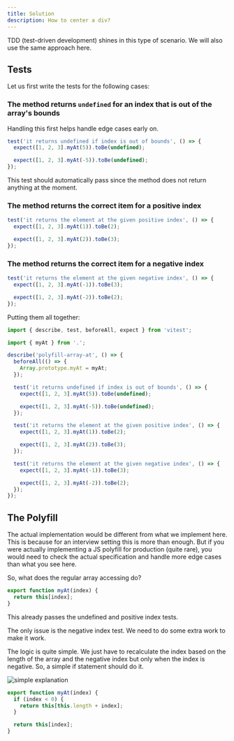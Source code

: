 ```yaml
---
title: Solution
description: How to center a div?
---
```


<VideoEmbed
  id="-50lMKXHjdk"
  title="Polyfill: Array.at() Method | JavaScript Coding | Medium Practice Question | Frontend Hire"
/>

TDD (test-driven development) shines in this type of scenario. We will also use the same approach here.

## Tests

Let us first write the tests for the following cases:

### The method returns `undefined` for an index that is out of the array's bounds

Handling this first helps handle edge cases early on.

```js title="index.test.js"
test('it returns undefined if index is out of bounds', () => {
  expect([1, 2, 3].myAt(5)).toBe(undefined);

  expect([1, 2, 3].myAt(-5)).toBe(undefined);
});
```

This test should automatically pass since the method does not return anything at the moment.

### The method returns the correct item for a positive index

```js title="index.test.js"
test('it returns the element at the given positive index', () => {
  expect([1, 2, 3].myAt(1)).toBe(2);

  expect([1, 2, 3].myAt(2)).toBe(3);
});
```

### The method returns the correct item for a negative index

```js title="index.test.js"
test('it returns the element at the given negative index', () => {
  expect([1, 2, 3].myAt(-1)).toBe(3);

  expect([1, 2, 3].myAt(-2)).toBe(2);
});
```

Putting them all together:

```js title="index.test.js"
import { describe, test, beforeAll, expect } from 'vitest';

import { myAt } from '.';

describe('polyfill-array-at', () => {
  beforeAll(() => {
    Array.prototype.myAt = myAt;
  });

  test('it returns undefined if index is out of bounds', () => {
    expect([1, 2, 3].myAt(5)).toBe(undefined);

    expect([1, 2, 3].myAt(-5)).toBe(undefined);
  });

  test('it returns the element at the given positive index', () => {
    expect([1, 2, 3].myAt(1)).toBe(2);

    expect([1, 2, 3].myAt(2)).toBe(3);
  });

  test('it returns the element at the given negative index', () => {
    expect([1, 2, 3].myAt(-1)).toBe(3);

    expect([1, 2, 3].myAt(-2)).toBe(2);
  });
});
```

## The Polyfill

<Callout type="error">
  The actual implementation would be different from what we implement here. This
  is because for an interview setting this is more than enough. But if you were
  actually implementing a JS polyfill for production (quite rare), you would
  need to check the actual specification and handle more edge cases than what
  you see here.
</Callout>

So, what does the regular array accessing do?

```js
export function myAt(index) {
  return this[index];
}
```

This already passes the undefined and positive index tests.

The only issue is the negative index test. We need to do some extra work to make it work.

The logic is quite simple. We just have to recalculate the index based on the length of the array and the negative index but only when the index is negative. So, a simple if statement should do it.

![simple explanation](./assets/polyfill-array-at.webp)

```js
export function myAt(index) {
  if (index < 0) {
    return this[this.length + index];
  }

  return this[index];
}
```

